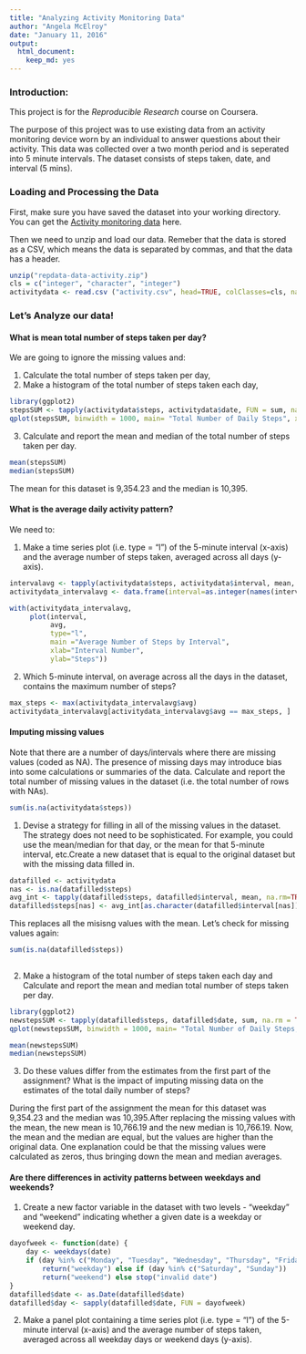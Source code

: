 ```yaml
---
title: "Analyzing Activity Monitoring Data"
author: "Angela McElroy"
date: "January 11, 2016"
output: 
  html_document: 
    keep_md: yes
---
```


### **Introduction:**
This project is for the *Reproducible Research* course on Coursera.

The purpose of this project was to use existing data from an activity monitoring device worn by an individual to answer questions about their activity. This data was collected over a two month period and is seperated into 5 minute intervals. The dataset consists of steps taken, date, and interval (5 mins). 

### **Loading and Processing the Data**

First, make sure you have saved the dataset into your working directory. You can get the [Activity monitoring data](https://d396qusza40orc.cloudfront.net/repdata%2Fdata%2Factivity.zip) here.

Then we need to unzip and load our data. Remeber that the data is stored as a CSV, which means the data is separated by commas, and that the data has a header. 

```r
unzip("repdata-data-activity.zip")
cls = c("integer", "character", "integer")
activitydata <- read.csv ("activity.csv", head=TRUE, colClasses=cls, na.strings="NA")
```
### **Let's Analyze our data!**

#### What is mean total number of steps taken per day? 
We are going to ignore the missing values and: 

1. Calculate the total number of steps taken per day, 
2. Make a histogram of the total number of steps taken each day, 

```r
library(ggplot2)
stepsSUM <- tapply(activitydata$steps, activitydata$date, FUN = sum, na.rm = TRUE)
qplot(stepsSUM, binwidth = 1000, main= "Total Number of Daily Steps", xlab= "Daily Steps", ylab= "Frequency ")
```

3. Calculate and report the mean and median of the total number of steps taken per day. 


```r
mean(stepsSUM)
median(stepsSUM)
```

The mean for this dataset is 9,354.23 and the median is 10,395.


#### What is the average daily activity pattern?
We need to:

1. Make a time series plot (i.e. type = "l") of the 5-minute interval (x-axis) and the average number of steps taken, averaged across all days (y-axis).

```r
intervalavg <- tapply(activitydata$steps, activitydata$interval, mean, na.rm=TRUE, simplify=T)
activitydata_intervalavg <- data.frame(interval=as.integer(names(intervalavg)), avg=intervalavg)

with(activitydata_intervalavg,
     plot(interval,
          avg,
          type="l",
          main ="Average Number of Steps by Interval",
          xlab="Interval Number",
          ylab="Steps"))

```

2. Which 5-minute interval, on average across all the days in the dataset, contains the maximum number of steps?

```r
max_steps <- max(activitydata_intervalavg$avg)
activitydata_intervalavg[activitydata_intervalavg$avg == max_steps, ]
```

#### Imputing missing values
Note that there are a number of days/intervals where there are missing values (coded as NA). The presence of missing days may introduce bias into some calculations or summaries of the data.
Calculate and report the total number of missing values in the dataset (i.e. the total number of rows with NAs). 

```R
sum(is.na(activitydata$steps))
```

1. Devise a strategy for filling in all of the missing values in the dataset. The strategy does not need to be sophisticated. For example, you could use the mean/median for that day, or the mean for that 5-minute interval, etc.Create a new dataset that is equal to the original dataset but with the missing data filled in.

```r
datafilled <- activitydata
nas <- is.na(datafilled$steps)
avg_int <- tapply(datafilled$steps, datafilled$interval, mean, na.rm=TRUE, simplify=TRUE)
datafilled$steps[nas] <- avg_int[as.character(datafilled$interval[nas])]
```

This replaces all the misisng values with the mean. Let's check for missing values again:

```r
sum(is.na(datafilled$steps))
    
```

2. Make a histogram of the total number of steps taken each day and Calculate and report the mean and median total number of steps taken per day.

```r
library(ggplot2)
newstepsSUM <- tapply(datafilled$steps, datafilled$date, sum, na.rm = TRUE)
qplot(newstepsSUM, binwidth = 1000, main= "Total Number of Daily Steps, With Filled in Missing Data", xlab= "Daily Steps", ylab= "Frequency ")
```

```r
mean(newstepsSUM)
median(newstepsSUM)
```

3. Do these values differ from the estimates from the first part of the assignment? What is the impact of imputing missing data on the estimates of the total daily number of steps?

During the first part of the assignment the mean for this dataset was 9,354.23 and the median was 10,395.After replacing the missing values with the mean, the new mean is 10,766.19 and the new median is 10,766.19. Now, the mean and the median are equal, but the values are higher than the original data. One explanation could be that the missing values were calculated as zeros, thus bringing down the mean and median averages. 

#### Are there differences in activity patterns between weekdays and weekends?

1. Create a new factor variable in the dataset with two levels - "weekday" and "weekend" indicating whether a given date is a weekday or weekend day.

```r
dayofweek <- function(date) {
    day <- weekdays(date)
    if (day %in% c("Monday", "Tuesday", "Wednesday", "Thursday", "Friday")) 
        return("weekday") else if (day %in% c("Saturday", "Sunday")) 
        return("weekend") else stop("invalid date")
}
datafilled$date <- as.Date(datafilled$date)
datafilled$day <- sapply(datafilled$date, FUN = dayofweek)
```

2. Make a panel plot containing a time series plot (i.e. type = "l") of the 5-minute interval (x-axis) and the average number of steps taken, averaged across all weekday days or weekend days (y-axis).

```r

```

